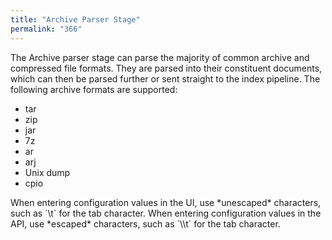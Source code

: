 ```yaml
---
title: "Archive Parser Stage"
permalink: "366"
---
```


The Archive parser stage can parse the majority of common archive and compressed file formats. They are parsed into their constituent documents, which can then be parsed further or sent straight to the index pipeline. The following archive formats are supported:

* tar
* zip
* jar
* 7z
* ar
* arj
* Unix dump
* cpio

<Tip>
When entering configuration values in the UI, use *unescaped* characters, such as `\t` for the tab character. When entering configuration values in the API, use *escaped* characters, such as `\\t` for the tab character.
</Tip>




<SchemaParamFields schema={schema}/>
